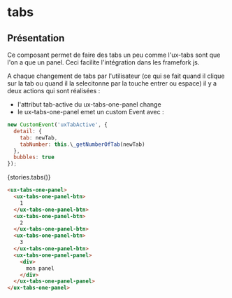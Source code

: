 
# tabs

<Meta title="Components|Interactions/Tabs-one-panel" />

## Présentation

Ce composant permet de faire des tabs un peu comme l'ux-tabs sont que l'on a
que un panel. Ceci facilite l'intégration dans les framefork js.

A chaque changement de tabs par l'utilisateur (ce qui se fait quand il clique sur la tab ou quand il
la selecitonne par la touche entrer ou espace) il y a deux actions qui sont réalisées :

- l'attribut tab-active du ux-tabs-one-panel change
- le ux-tabs-one-panel emet un custom Event avec :

```js
new CustomEvent('uxTabActive', {
  detail: {
    tab: newTab,
    tabNumber: this.\_getNumberOfTab(newTab)
  },
  bubbles: true
});
```

<Preview withSource="none" withToolbar>
  <Story name="All tabs" height="400px">
    {stories.tabs()}
  </Story>
</Preview>

```html
<ux-tabs-one-panel>
  <ux-tabs-one-panel-btn>
    1
  </ux-tabs-one-panel-btn>
  <ux-tabs-one-panel-btn>
    2
  </ux-tabs-one-panel-btn>
  <ux-tabs-one-panel-btn>
    3
  </ux-tabs-one-panel-btn>
  <ux-tabs-one-panel-panel>
    <div>
      mon panel
    </div>
  </ux-tabs-one-panel-panel>
</ux-tabs-one-panel>
```
